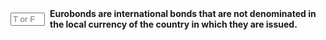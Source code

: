 ::: {.question-block}

<form onsubmit="event.preventDefault(); checkAnswerBox('module6_tf_q55','T')" style="display: flex; align-items: center; gap: 8px;">
<input type="text" id="module6_tf_q55" name="module6_tf_q55" maxlength="1" placeholder="T or F" style="width: 55px;" data-correct-answer="T" /> 
<label for="module6_tf_q55"><strong>Eurobonds are international bonds that are not denominated in the local currency of the country in which they are issued.</strong></label>
</form>

<div id="feedback-module6_tf_q55" class="feedback" style="display:none;">
This is TRUE. Eurobonds are issued outside the jurisdiction of any single nation and denominated in a foreign currency.
</div>

:::
